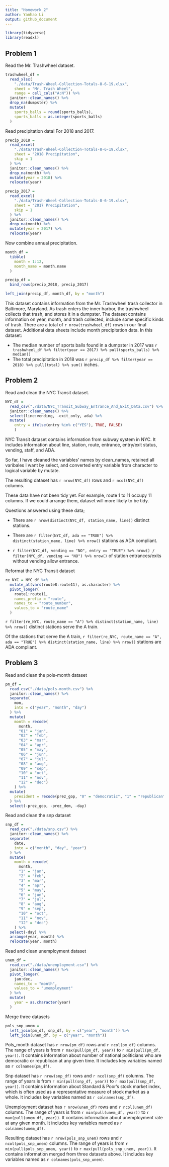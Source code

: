```yaml
---
title: "Homework 2"
author: Yanhao Li
output: github_document
---
```


```r
library(tidyverse)
library(readxl)
```

## Problem 1

Read the Mr. Trashwheel dataset.

```r
trashwheel_df = 
  read_xlsx(
    "./data/Trash-Wheel-Collection-Totals-8-6-19.xlsx",
    sheet = "Mr. Trash Wheel",
    range = cell_cols("A:N")) %>% 
  janitor::clean_names() %>% 
  drop_na(dumpster) %>% 
  mutate(
    sports_balls = round(sports_balls),
    sports_balls = as.integer(sports_balls)
  )
```

Read precipitation data! For 2018 and 2017.

```r
precip_2018 = 
  read_excel(
    "./data/Trash-Wheel-Collection-Totals-8-6-19.xlsx",
    sheet = "2018 Precipitation",
    skip = 1
  ) %>% 
  janitor::clean_names() %>% 
  drop_na(month) %>% 
  mutate(year = 2018) %>% 
  relocate(year)

precip_2017 = 
  read_excel(
    "./data/Trash-Wheel-Collection-Totals-8-6-19.xlsx",
    sheet = "2017 Precipitation",
    skip = 1
  ) %>% 
  janitor::clean_names() %>% 
  drop_na(month) %>% 
  mutate(year = 2017) %>% 
  relocate(year)
```

Now combine annual precipitation. 

```r
month_df = 
  tibble(
    month = 1:12,
    month_name = month.name
  )

precip_df = 
  bind_rows(precip_2018, precip_2017) 

left_join(precip_df, month_df, by = "month")
```

This dataset contains information from the Mr. Trashwheel trash collector in Baltimore, Maryland. As trash enters the inner harbor, the trashwheel collects that trash, and stores it in a dumpster. The dataset contains information on year, month, and trash collected, include some specific kinds of trash. There are a total of `r nrow(trashwheel_df)` rows in our final dataset. Additional data sheets include month precipitation data. In this dataset:

* The median number of sports balls found in a dumpster in 2017 was `r trashwheel_df %>% filter(year == 2017) %>% pull(sports_balls) %>% median()`
* The total precipitation in 2018 was `r precip_df %>% filter(year == 2018) %>% pull(total) %>% sum()` inches.

## Problem 2

Read and clean the NYC Transit dataset.

```r
NYC_df = 
  read_csv("./data/NYC_Transit_Subway_Entrance_And_Exit_Data.csv") %>% 
  janitor::clean_names() %>% 
  select(line:vending, -exit_only, ada) %>% 
  mutate(
    entry = ifelse(entry %in% c("YES"), TRUE, FALSE)
    )
```

NYC Transit dataset contains information from subway system in NYC. It includes information about line, station, route, entrance, entry/exit status, vending, staff, and ADA. 

So far, I have cleaned the variables' names by clean_names, retained all varibales I want by select, and converted entry variable from character to logical variable by mutate. 

The resulting dataset has `r nrow(NYC_df)` rows and `r ncol(NYC_df)` columns. 

These data have not been tidy yet. For example, route 1 to 11 occupy 11 columns. If we could arrange them, dataset will more likely to be tidy.

Questions answered using these data;

* There are `r nrow(distinct(NYC_df, station_name, line))` distinct stations. 

* There are `r filter(NYC_df, ada == "TRUE") %>% distinct(station_name, line) %>% nrow()` stations as ADA compliant.

* `r filter(NYC_df, vending == "NO", entry == "TRUE") %>% nrow() / filter(NYC_df, vending == "NO") %>% nrow()` of station entrances/exits without vending allow entrance.

Reformat the NYC Transit dataset

```r
re_NYC = NYC_df %>% 
  mutate_at(vars(route8:route11), as.character) %>% 
  pivot_longer(
    route1:route11,
    names_prefix = "route",
    names_to = "route_number",
    values_to = "route_name"
  )
```

`r filter(re_NYC, route_name == "A") %>% distinct(station_name, line) %>% nrow()` distinct stations serve the A train.

Of the stations that serve the A train, `r filter(re_NYC, route_name == "A", ada == "TRUE") %>% distinct(station_name, line) %>% nrow()` stations are ADA compliant.

## Problem 3

Read and clean the pols-month dataset

```r
pm_df = 
  read_csv("./data/pols-month.csv") %>% 
  janitor::clean_names() %>% 
  separate(
    mon,
    into = c("year", "month", "day")
  ) %>% 
  mutate(
    month = recode(
      month, 
      "01" = "jan",
      "02" = "feb",
      "03" = "mar",
      "04" = "apr",
      "05" = "may",
      "06" = "jun",
      "07" = "jul",
      "08" = "aug",
      "09" = "sep",
      "10" = "oct",
      "11" = "nov",
      "12" = "dec")
    ) %>% 
  mutate(
    president = recode(prez_gop, "0" = "democratic", "1" = "republican", "2" = "republican")
  ) %>% 
  select(-prez_gop, -prez_dem, -day)
```

Read and clean the snp dataset

```r
snp_df = 
  read_csv("./data/snp.csv") %>% 
  janitor::clean_names() %>% 
  separate(
    date,
    into = c("month", "day", "year")
  ) %>% 
  mutate(
    month = recode(
      month, 
      "1" = "jan",
      "2" = "feb",
      "3" = "mar",
      "4" = "apr",
      "5" = "may",
      "6" = "jun",
      "7" = "jul",
      "8" = "aug",
      "9" = "sep",
      "10" = "oct",
      "11" = "nov",
      "12" = "dec")
    ) %>% 
  select(-day) %>% 
  arrange(year, month) %>% 
  relocate(year, month)
```

Read and clean unemployment dataset

```r
unem_df = 
  read_csv("./data/unemployment.csv") %>% 
  janitor::clean_names() %>% 
  pivot_longer(
    jan:dec,
    names_to = "month",
    values_to = "umemployment"
  ) %>% 
  mutate(
    year = as.character(year)
  )
```

Merge three datasets

```r
pols_snp_unem = 
  left_join(pm_df, snp_df, by = c("year", "month")) %>% 
  left_join(unem_df, by = c("year", "month"))
```

Pols_month dataset has `r nrow(pm_df)` rows and `r ncol(pm_df)` columns. The range of years is from `r max(pull(pm_df, year))` to `r min(pull(pm_df, year))`. It contains information about number of national politicians who are democratic or republican at any given time. It includes key variables named as `r colnames(pm_df)`.

Snp dataset has `r nrow(snp_df)` rows and `r ncol(snp_df)` columns. The range of years is from `r min(pull(snp_df, year))` to `r max(pull(snp_df, year))`. It contains information about Standard & Poor’s stock market index, which is often used as a representative measure of stock market as a whole. It includes key variables named as `r colnames(snp_df)`.

Unemployment dataset has `r nrow(unem_df)` rows and `r ncol(unem_df)` columns. The range of years is from `r min(pull(unem_df, year))` to `r max(pull(unem_df, year))`. It contains information about unemployment rate at any given month. It includes key variables named as `r colnames(unem_df)`.

Resulting dataset has `r nrow(pols_snp_unem)` rows and `r ncol(pols_snp_unem)` columns. The range of years is from `r min(pull(pols_snp_unem, year))` to `r max(pull(pols_snp_unem, year))`. It contains information merged from three datasets above. It includes key variables named as `r colnames(pols_snp_unem)`.